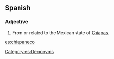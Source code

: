 ==Spanish==

===Adjective===
{{es-adj|f=chiapaneca}}

# From or related to the Mexican state of [[Chiapas]].

[[Category:es:Demonyms]]

[[es:chiapaneco]]